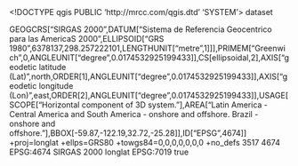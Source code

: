 <!DOCTYPE qgis PUBLIC 'http://mrcc.com/qgis.dtd' 'SYSTEM'>
<qgis version="3.28.3-Firenze">
  <identifier></identifier>
  <parentidentifier></parentidentifier>
  <language></language>
  <type>dataset</type>
  <title></title>
  <abstract></abstract>
  <contact>
    <name></name>
    <organization></organization>
    <position></position>
    <voice></voice>
    <fax></fax>
    <email></email>
    <role></role>
  </contact>
  <links/>
  <fees></fees>
  <encoding></encoding>
  <crs>
    <spatialrefsys nativeFormat="Wkt">
      <wkt>GEOGCRS["SIRGAS 2000",DATUM["Sistema de Referencia Geocentrico para las AmericaS 2000",ELLIPSOID["GRS 1980",6378137,298.257222101,LENGTHUNIT["metre",1]]],PRIMEM["Greenwich",0,ANGLEUNIT["degree",0.0174532925199433]],CS[ellipsoidal,2],AXIS["geodetic latitude (Lat)",north,ORDER[1],ANGLEUNIT["degree",0.0174532925199433]],AXIS["geodetic longitude (Lon)",east,ORDER[2],ANGLEUNIT["degree",0.0174532925199433]],USAGE[SCOPE["Horizontal component of 3D system."],AREA["Latin America - Central America and South America - onshore and offshore. Brazil - onshore and offshore."],BBOX[-59.87,-122.19,32.72,-25.28]],ID["EPSG",4674]]</wkt>
      <proj4>+proj=longlat +ellps=GRS80 +towgs84=0,0,0,0,0,0,0 +no_defs</proj4>
      <srsid>3517</srsid>
      <srid>4674</srid>
      <authid>EPSG:4674</authid>
      <description>SIRGAS 2000</description>
      <projectionacronym>longlat</projectionacronym>
      <ellipsoidacronym>EPSG:7019</ellipsoidacronym>
      <geographicflag>true</geographicflag>
    </spatialrefsys>
  </crs>
  <extent>
    <spatial maxz="0" minz="0" maxx="0" minx="0" dimensions="2" crs="EPSG:4674" miny="0" maxy="0"/>
    <temporal>
      <period>
        <start></start>
        <end></end>
      </period>
    </temporal>
  </extent>
</qgis>
